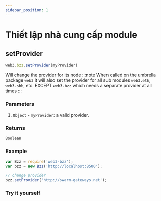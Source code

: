 ```yaml
---
sidebar_position: 1
---
```


# Thiết lập nhà cung cấp module

## setProvider
```javascript
web3.bzz.setProvider(myProvider)
```
Will change the provider for its node
:::note
When called on the umbrella package `web3` it will also set the provider for all sub modules `web3.eth`, `web3.shh`, etc. EXCEPT `web3.bzz` which needs a separate provider at all times
:::

### Parameters
1. `Object` - `myProvider`: a valid provider.
### Returns
`Boolean`
### Example
```javascript
var Bzz = require('web3-bzz');
var bzz = new Bzz('http://localhost:8500');

// change provider
bzz.setProvider('http://swarm-gateways.net');

```

### Try it yourself
<SetProvider/>